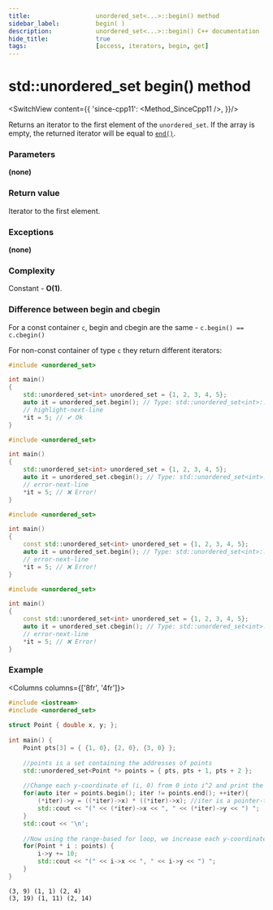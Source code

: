 ```yaml
---
title:					unordered_set<...>::begin() method
sidebar_label:			begin( )
description:			unordered_set<...>::begin() C++ documentation
hide_title:				true
tags:					[access, iterators, begin, get]
---
```



<!-- Terms -->

<!----------------- Codes ---------------------->

<!-- begin() -->


# std::unordered_set begin() method

<SwitchView content={{
		'since-cpp11': <Method_SinceCpp11 />,
	}}/>

Returns an <Tooltip title={Term_ContAlias_Iterator}>iterator</Tooltip> to the first element of the `unordered_set`.
If the array is empty, the returned iterator will be equal to [`end()`](/docs/std/containers/sets/unordered-set/end).

### Parameters

**(none)**

### Return value

Iterator to the first element.

### Exceptions

**(none)**

### Complexity

Constant - **O(1)**.

### Difference between begin and cbegin

For a const container `c`, begin and cbegin are the same - `c.begin() == c.cbegin()`

For non-const container of type `c` they return different iterators:

<Tabs>
<TabItem value="non-const-container" label="Non const container" default>

<Tabs>
<TabItem value="begin" label="begin" default>

```cpp
#include <unordered_set>

int main()
{
    std::unordered_set<int> unordered_set = {1, 2, 3, 4, 5};
    auto it = unordered_set.begin(); // Type: std::unordered_set<int>::iterator
    // highlight-next-line
    *it = 5; // ✔ Ok
}
```

</TabItem>
<TabItem value="cbegin" label="cbegin" default>

```cpp
#include <unordered_set>

int main()
{
    std::unordered_set<int> unordered_set = {1, 2, 3, 4, 5};
    auto it = unordered_set.cbegin(); // Type: std::unordered_set<int>::const_iterator
    // error-next-line
    *it = 5; // ❌ Error! 
}
```

</TabItem>
</Tabs>

</TabItem>
<TabItem value="const-container" label="Const container">

<Tabs>
<TabItem value="begin" label="begin" default>

```cpp
#include <unordered_set>

int main()
{
    const std::unordered_set<int> unordered_set = {1, 2, 3, 4, 5};
    auto it = unordered_set.begin(); // Type: std::unordered_set<int>::const_iterator
    // error-next-line
    *it = 5; // ❌ Error! 
}
```

</TabItem>
<TabItem value="cbegin" label="cbegin" default>

```cpp
#include <unordered_set>

int main()
{
    const std::unordered_set<int> unordered_set = {1, 2, 3, 4, 5};
    auto it = unordered_set.cbegin(); // Type: std::unordered_set<int>::const_iterator
    // error-next-line
    *it = 5; // ❌ Error! 
}
```

</TabItem>
</Tabs>

</TabItem>
</Tabs>

### Example

<Columns columns={['8fr', '4fr']}>
<div>

```cpp title='Main.cpp' showLineNumbers
#include <iostream>
#include <unordered_set>
 
struct Point { double x, y; };
 
int main() {
    Point pts[3] = { {1, 0}, {2, 0}, {3, 0} };
 
    //points is a set containing the addresses of points
    std::unordered_set<Point *> points = { pts, pts + 1, pts + 2 };
 
    //Change each y-coordinate of (i, 0) from 0 into i^2 and print the point
    for(auto iter = points.begin(); iter != points.end(); ++iter){
        (*iter)->y = ((*iter)->x) * ((*iter)->x); //iter is a pointer-to-Point*
        std::cout << "(" << (*iter)->x << ", " << (*iter)->y << ") ";
    }
    std::cout << '\n';
 
    //Now using the range-based for loop, we increase each y-coordinate by 10
    for(Point * i : points) {
        i->y += 10;
        std::cout << "(" << i->x << ", " << i->y << ") ";
    }
}
```

</div>
<div>

```plaintext title="Possible output"
(3, 9) (1, 1) (2, 4) 
(3, 19) (1, 11) (2, 14)
```

</div>
</Columns>
